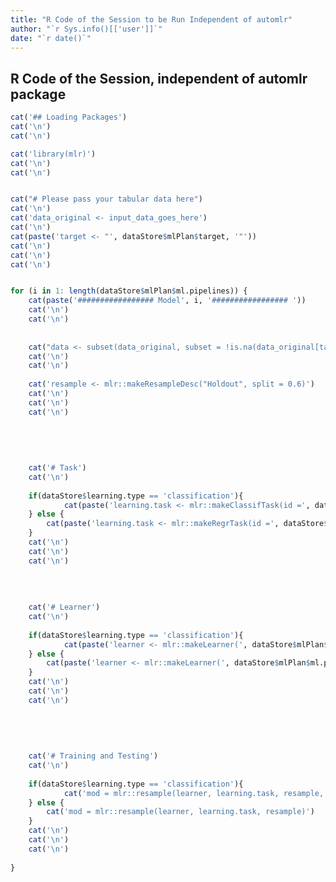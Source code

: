 ```yaml
---
title: "R Code of the Session to be Run Independent of automlr"
author: "`r Sys.info()[['user']]`"
date: "`r date()`"
---
```



## R Code of the Session, independent of automlr package


```r
cat('## Loading Packages')
cat('\n')
cat('\n')

cat('library(mlr)')
cat('\n')
cat('\n')


cat("# Please pass your tabular data here")
cat('\n')
cat('data_original <- input_data_goes_here')
cat('\n')
cat(paste('target <- "', dataStore$mlPlan$target, '"'))
cat('\n')
cat('\n')
cat('\n')


for (i in 1: length(dataStore$mlPlan$ml.pipelines)) {
    cat(paste('################# Model', i, '################# '))
    cat('\n')
    cat('\n')
    
    
    cat("data <- subset(data_original, subset = !is.na(data_original[target]))")
    cat('\n')
    cat('\n')
    
    cat('resample <- mlr::makeResampleDesc("Holdout", split = 0.6)')
    cat('\n')
    cat('\n')
    cat('\n')
    
    
    
    
    
    cat('# Task')
    cat('\n')
    
    if(dataStore$learning.type == 'classification'){
            cat(paste('learning.task <- mlr::makeClassifTask(id =', dataStore$mlPlan$ml.pipelines[[i]]$id, 'data = data, target = target)'))
    } else {
        cat(paste('learning.task <- mlr::makeRegrTask(id =', dataStore$mlPlan$ml.pipelines[[i]]$id, 'data = data, target = target)'))
    }
    cat('\n')
    cat('\n')
    cat('\n')
    
    
    
    
    cat('# Learner')
    cat('\n')
    
    if(dataStore$learning.type == 'classification'){
            cat(paste('learner <- mlr::makeLearner(', dataStore$mlPlan$ml.pipelines[[i]]$learner, 'predict.type = "response", fix.factors.prediction = TRUE)'))
    } else {
        cat(paste('learner <- mlr::makeLearner(', dataStore$mlPlan$ml.pipelines[[i]]$learner, ')'))
    }
    cat('\n')
    cat('\n')
    cat('\n')
    
    
    
    
    
    cat('# Training and Testing')
    cat('\n')
    
    if(dataStore$learning.type == 'classification'){
            cat('mod = mlr::resample(learner, learning.task, resample, measures = list(mmce, acc, timetrain))')
    } else {
        cat('mod = mlr::resample(learner, learning.task, resample)')
    }
    cat('\n')
    cat('\n')
    cat('\n')
    
}

```




